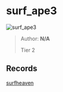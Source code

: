 
# surf_ape3

![surf_ape3](https://raw.githubusercontent.com/Sayt123/SurfMapPics/Maps-and-bonuses/csgo/surf_ape3.jpg)

> Author: **N/A**
>
> Tier 2

## Records

[surfheaven](https://surfheaven.eu/map/surf_ape3)
